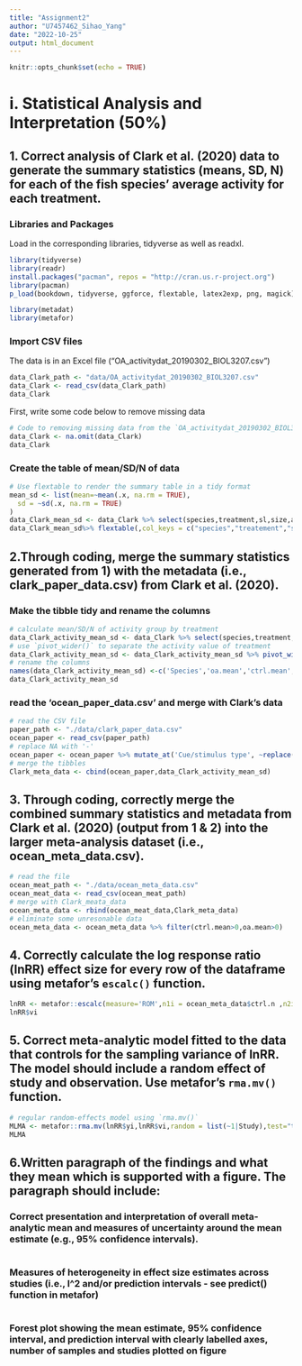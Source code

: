 ```yaml
---
title: "Assignment2"
author: "U7457462_Sihao_Yang"
date: "2022-10-25"
output: html_document
---
```


```r
knitr::opts_chunk$set(echo = TRUE)
```

# i. Statistical Analysis and Interpretation (50%)
## 1. Correct analysis of Clark et al. (2020) data to generate the summary statistics (means, SD, N) for each of the fish species’ average activity for each treatment.
### Libraries and Packages

Load in the corresponding libraries, tidyverse as well as readxl.
```r
library(tidyverse)
library(readr)
install.packages("pacman", repos = "http://cran.us.r-project.org")
library(pacman)
p_load(bookdown, tidyverse, ggforce, flextable, latex2exp, png, magick) # list all the packages 

library(metadat)
library(metafor)
```

### Import CSV files
The data is in an Excel file (“OA_activitydat_20190302_BIOL3207.csv”) 
```r
data_Clark_path <- "data/OA_activitydat_20190302_BIOL3207.csv"
data_Clark <- read_csv(data_Clark_path)
data_Clark
```

First, write some code below to remove missing data
```r
# Code to removing missing data from the `OA_activitydat_20190302_BIOL3207.csv` data frame. 
data_Clark <- na.omit(data_Clark)
data_Clark
```
### Create the table of mean/SD/N of data
```r
# Use flextable to render the summary table in a tidy format
mean_sd <- list(mean=~mean(.x, na.rm = TRUE), 
  sd = ~sd(.x, na.rm = TRUE)
)
data_Clark_mean_sd <- data_Clark %>% select(species,treatment,sl,size,activity) %>% group_by(species,treatment,size)%>% summarise(across(where(is.numeric), mean_sd),N=n()) 
data_Clark_mean_sd%>% flextable(,col_keys = c("species","treatement","size","sl_mean","sl_sd","activity_mean","activity_sd","N")) %>% add_header_row(, values = c("", "sl","activity",""), colwidths = c(3, 2,2,1)) %>% align(, i = 1, part = "header", align = "center")
```

## 2.Through coding, merge the summary statistics generated from 1) with the metadata (i.e., clark_paper_data.csv) from Clark et al. (2020).
### Make the tibble tidy and rename the columns
```r

# calculate mean/SD/N of activity group by treatment
data_Clark_activity_mean_sd <- data_Clark %>% select(species,treatment,activity) %>% group_by(species,treatment)%>% summarise(across(where(is.numeric), mean_sd),N=n()) 
# use `pivot_wider()` to separate the activity value of treatment
data_Clark_activity_mean_sd <- data_Clark_activity_mean_sd %>% pivot_wider(names_from = treatment,values_from =c(activity_mean,activity_sd,N) ) 
# rename the columns
names(data_Clark_activity_mean_sd) <-c('Species','oa.mean','ctrl.mean','oa.sd','ctrl.sd','oa.n','ctrl.n')
data_Clark_activity_mean_sd
```
### read the 'ocean_paper_data.csv' and merge with Clark's data
```r
# read the CSV file
paper_path <- "./data/clark_paper_data.csv"
ocean_paper <- read_csv(paper_path)
# replace NA with '-'
ocean_paper <- ocean_paper %>% mutate_at('Cue/stimulus type', ~replace(., is.na(.), '-'))
# merge the tibbles
Clark_meta_data <- cbind(ocean_paper,data_Clark_activity_mean_sd) 
```

## 3. Through coding, correctly merge the combined summary statistics and metadata from Clark et al. (2020) (output from 1 & 2) into the larger meta-analysis dataset (i.e., ocean_meta_data.csv).
```r
# read the file
ocean_meat_path <- "./data/ocean_meta_data.csv"
ocean_meat_data <- read_csv(ocean_meat_path)
# merge with Clark_meata_data
ocean_meta_data <- rbind(ocean_meat_data,Clark_meta_data) 
# eliminate some unresonable data
ocean_meta_data <- ocean_meta_data %>% filter(ctrl.mean>0,oa.mean>0)
```
## 4. Correctly calculate the log response ratio (lnRR) effect size for every row of the dataframe using metafor’s `escalc()` function.
```r

lnRR <- metafor::escalc(measure='ROM',n1i = ocean_meta_data$ctrl.n ,n2i=ocean_meta_data$oa.n ,m1i=ocean_meta_data$ctrl.mean ,m2i= ocean_meta_data$oa.mean ,sd1i=ocean_meta_data$ctrl.sd,sd2i=ocean_meta_data$oa.sd,var.names=c("yi","vi"))
lnRR$vi
```

## 5. Correct meta-analytic model fitted to the data that controls for the sampling variance of lnRR. The model should include a random effect of study and observation. Use metafor’s `rma.mv()` function.
```r
# regular random-effects model using `rma.mv()`
MLMA <- metafor::rma.mv(lnRR$yi,lnRR$vi,random = list(~1|Study),test="t",data = ocean_meta_data)
MLMA
```

## 6.Written paragraph of the findings and what they mean which is supported with a figure. The paragraph should include:
### Correct presentation and interpretation of overall meta-analytic mean and measures of uncertainty around the mean estimate (e.g., 95% confidence intervals).
```r

```





### Measures of heterogeneity in effect size estimates across studies (i.e., I^2 and/or prediction intervals - see predict() function in metafor)


```r

```

### Forest plot showing the mean estimate, 95% confidence interval, and prediction interval with clearly labelled axes, number of samples and studies plotted on figure
```r

```




